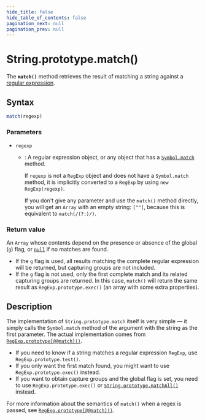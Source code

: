 ```yaml
---
hide_title: false
hide_table_of_contents: false
pagination_next: null
pagination_prev: null
---
```

# String.prototype.match()

The **`match()`** method retrieves the result of matching a string against a [regular expression](https://developer.mozilla.org/docs/Web/JavaScript/Guide/Regular_Expressions).

## Syntax

```js
match(regexp)
```

### Parameters

- `regexp`

  - : A regular expression object, or any object that has a [`Symbol.match`](../../../globals/Symbol/match.mdx) method.

    If `regexp` is not a `RegExp` object and does not have a `Symbol.match` method, it is implicitly converted to a `RegExp` by using `new RegExp(regexp)`.

    If you don't give any parameter and use the `match()` method directly, you will get an `Array` with an empty string: `[""]`, because this is equivalent to `match(/(?:)/)`.

### Return value

An `Array` whose contents depend on the presence or absence of the global (`g`) flag, or [`null`](https://developer.mozilla.org/docs/Web/JavaScript/Reference/Operators/null) if no matches are found.

- If the `g` flag is used, all results matching the complete regular expression will be returned, but capturing groups are not included.
- If the `g` flag is not used, only the first complete match and its related capturing groups are returned. In this case, `match()` will return the same result as `RegExp.prototype.exec()` (an array with some extra properties).

## Description

The implementation of `String.prototype.match` itself is very simple — it simply calls the `Symbol.match` method of the argument with the string as the first parameter. The actual implementation comes from [`RegExp.prototype[@@match]()`](https://developer.mozilla.org/docs/Web/JavaScript/Reference/Global_Objects/RegExp/@@match).

- If you need to know if a string matches a regular expression `RegExp`, use `RegExp.prototype.test()`.
- If you only want the first match found, you might want to use `RegExp.prototype.exec()` instead.
- If you want to obtain capture groups and the global flag is set, you need to use `RegExp.prototype.exec()` or [`String.prototype.matchAll()`](../../../globals/String/prototype/matchAll.mdx) instead.

For more information about the semantics of `match()` when a regex is passed, see [`RegExp.prototype[@@match]()`](https://developer.mozilla.org/docs/Web/JavaScript/Reference/Global_Objects/RegExp/@@match).
